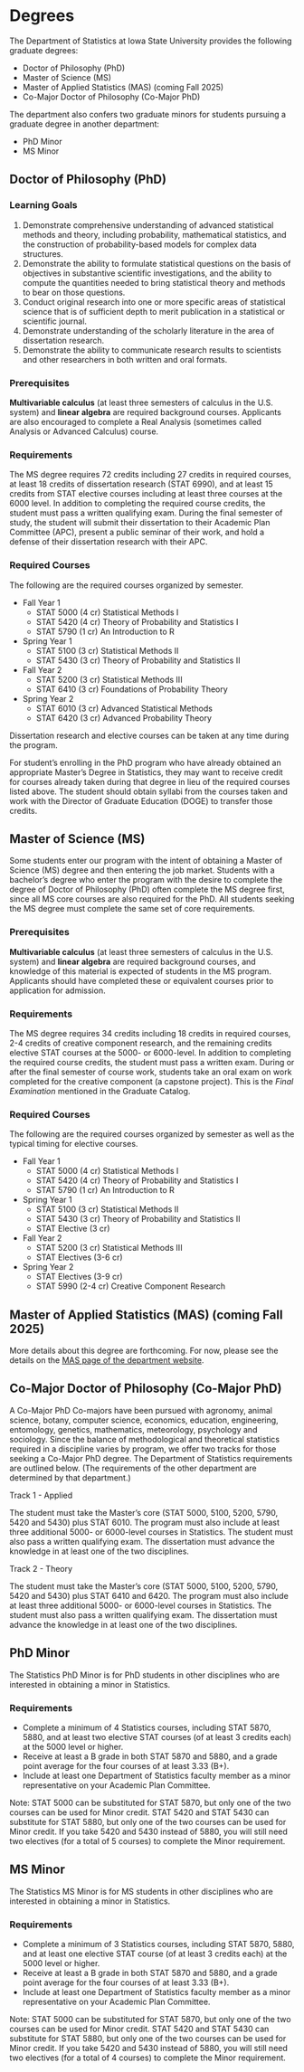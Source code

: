 # Degrees

The Department of Statistics at Iowa State University provides the following
graduate degrees:

- Doctor of Philosophy (PhD)
- Master of Science (MS)
- Master of Applied Statistics (MAS) (coming Fall 2025)
- Co-Major Doctor of Philosophy (Co-Major PhD)

The department also confers two graduate minors for students pursuing a 
graduate degree in another department:

- PhD Minor
- MS Minor


## Doctor of Philosophy (PhD)

### Learning Goals

1. Demonstrate comprehensive understanding of advanced statistical methods and theory, including probability, mathematical statistics, and the construction of probability-based models for complex data structures. 
1. Demonstrate the ability to formulate statistical questions on the basis of objectives in substantive scientific investigations, and the ability to compute the quantities needed to bring statistical theory and methods to bear on those questions. 
1. Conduct original research into one or more specific areas of statistical science that is of sufficient depth to merit publication in a statistical or scientific journal. 
1. Demonstrate understanding of the scholarly literature in the area of dissertation research. 
1. Demonstrate the ability to communicate research results to scientists and other researchers in both written and oral formats. 

### Prerequisites

**Multivariable calculus** (at least three semesters of calculus in the U.S. system) 
and **linear algebra** are required background courses. 
Applicants are also encouraged to complete a Real Analysis 
(sometimes called Analysis or Advanced Calculus) course.

### Requirements

The MS degree requires 72 credits including 27 credits in required courses,
at least 18 credits of dissertation research (STAT 6990), 
and at least 15 credits from STAT elective courses including at least three
courses at the 6000 level.
In addition to completing the required course credits, 
the student must pass a written qualifying exam. 
During the final semester of study, 
the student will submit their dissertation to their Academic Plan Committee (APC),
present a public seminar of their work, 
and hold a defense of their dissertation research with their APC.

### Required Courses

The following are the required courses organized by semester.

- Fall Year 1
    - STAT 5000 (4 cr) Statistical Methods I 
    - STAT 5420 (4 cr) Theory of Probability and Statistics I 
    - STAT 5790 (1 cr) An Introduction to R 
- Spring Year 1
    - STAT 5100 (3 cr) Statistical Methods II 
    - STAT 5430 (3 cr) Theory of Probability and Statistics II
- Fall Year 2
    - STAT 5200 (3 cr) Statistical Methods III 
    - STAT 6410 (3 cr) Foundations of Probability Theory
- Spring Year 2
    - STAT 6010 (3 cr) Advanced Statistical Methods
    - STAT 6420 (3 cr) Advanced Probability Theory
    
Dissertation research and elective courses can be taken at any time during
the program.

For student's enrolling in the PhD program who have already obtained an
appropriate Master's Degree in Statistics, 
they may want to receive credit for courses already taken during that degree
in lieu of the required courses listed above. 
The student should obtain syllabi from the courses taken and work with the
Director of Graduate Education (DOGE) to transfer those credits.
 

## Master of Science (MS)

Some students enter our program with the intent of obtaining a Master of Science (MS) degree and then entering the job market. 
Students with a bachelor’s degree who enter the program with the desire to complete the degree of Doctor of Philosophy (PhD) often complete the MS degree first, 
since all MS core courses are also required for the PhD. 
All students seeking the MS degree must complete the same set of core requirements. 

### Prerequisites

**Multivariable calculus** (at least three semesters of calculus in the U.S. system) 
and **linear algebra** are required background courses, 
and knowledge of this material is expected of students in the MS program. 
Applicants should have completed these or equivalent courses prior to application for admission. 

### Requirements

The MS degree requires 34 credits including 18 credits in required courses,
2-4 credits of creative component research, and the remaining credits 
elective STAT courses at the 5000- or 6000-level.
In addition to completing the required course credits, 
the student must pass a written exam. 
During or after the final semester of course work, 
students take an oral exam on work completed for the creative component (a capstone project). This is the *Final Examination* mentioned in the Graduate Catalog. 

### Required Courses

The following are the required courses organized by semester as well as the
typical timing for elective courses.

- Fall Year 1
    - STAT 5000 (4 cr) Statistical Methods I 
    - STAT 5420 (4 cr) Theory of Probability and Statistics I 
    - STAT 5790 (1 cr) An Introduction to R 
- Spring Year 1
    - STAT 5100 (3 cr) Statistical Methods II 
    - STAT 5430 (3 cr) Theory of Probability and Statistics II 
    - STAT Elective (3 cr) 
- Fall Year 2
    - STAT 5200 (3 cr) Statistical Methods III 
    - STAT Electives (3-6 cr) 
- Spring Year 2
    - STAT Electives (3-9 cr) 
    - STAT 5990 (2-4 cr) Creative Component Research
 

## Master of Applied Statistics (MAS) (coming Fall 2025)

More details about this degree are forthcoming. 
For now, please see the details on the 
[MAS page of the department website](https://www.stat.iastate.edu/master-applied-statistics-mas).

## Co-Major Doctor of Philosophy (Co-Major PhD)

A Co-Major PhD 
Co-majors have been pursued with agronomy, animal science, botany, computer science, economics, education, engineering, entomology, genetics, mathematics, meteorology, psychology and sociology. Since the balance of methodological and theoretical statistics required in a discipline varies by program, we offer two tracks for those seeking a Co-Major PhD degree. The Department of Statistics requirements are outlined below. (The requirements of the other department are determined by that department.) 

Track 1 - Applied 

The student must take the Master’s core (STAT 5000, 5100, 5200, 5790, 5420 and 5430) plus STAT 6010.  The program must also include at least three additional 5000- or 6000-level courses in Statistics. The student must also pass a written qualifying exam.
The dissertation must advance the knowledge in at least one of the two disciplines. 

Track 2 - Theory 

The student must take the Master’s core (STAT 5000, 5100, 5200, 5790, 5420 and 5430) plus STAT 6410 and 6420. The program must also include at least three additional 5000- or 6000-level courses in Statistics. The student must also pass a written qualifying exam.
The dissertation must advance the knowledge in at least one of the two disciplines. 

## PhD Minor

The Statistics PhD Minor is for PhD students in other disciplines who are 
interested in obtaining a minor in Statistics. 

### Requirements 

- Complete a minimum of 4 Statistics courses, including STAT 5870, 5880, and at least two elective STAT courses (of at least 3 credits each) at the 5000 level or higher. 
- Receive at least a B grade in both STAT 5870 and 5880, and a grade point average for the four courses of at least 3.33 (B+). 
- Include at least one Department of Statistics faculty member as a minor representative on your Academic Plan Committee.

Note: 
STAT 5000 can be substituted for STAT 5870, 
but only one of the two courses can be used for Minor credit. 
STAT 5420 and STAT 5430 can substitute for STAT 5880,
but only one of the two courses can be used for Minor credit.
If you take 5420 and 5430 instead of 5880, 
you will still need two electives (for a total of 5 courses) to complete the Minor requirement.  


## MS Minor

The Statistics MS Minor is for MS students in other disciplines who are 
interested in obtaining a minor in Statistics. 

### Requirements 

- Complete a minimum of 3 Statistics courses, including STAT 5870, 5880, and at least one elective STAT course (of at least 3 credits each) at the 5000 level or higher. 
- Receive at least a B grade in both STAT 5870 and 5880, and a grade point average for the four courses of at least 3.33 (B+). 
- Include at least one Department of Statistics faculty member as a minor representative on your Academic Plan Committee.

Note: 
STAT 5000 can be substituted for STAT 5870, 
but only one of the two courses can be used for Minor credit. 
STAT 5420 and STAT 5430 can substitute for STAT 5880,
but only one of the two courses can be used for Minor credit.
If you take 5420 and 5430 instead of 5880, 
you will still need two electives (for a total of 4 courses) to complete the Minor requirement.  

